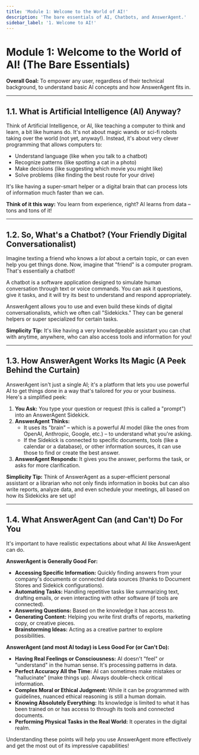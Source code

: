 ```yaml
---
title: 'Module 1: Welcome to the World of AI!'
description: 'The bare essentials of AI, Chatbots, and AnswerAgent.'
sidebar_label: '1. Welcome to AI!'
---
```


# Module 1: Welcome to the World of AI! (The Bare Essentials)

**Overall Goal:** To empower any user, regardless of their technical background, to understand basic AI concepts and how AnswerAgent fits in.

---

## 1.1. What is Artificial Intelligence (AI) Anyway?

Think of Artificial Intelligence, or AI, like teaching a computer to think and learn, a bit like humans do. It's not about magic wands or sci-fi robots taking over the world (not yet, anyway!). Instead, it's about very clever programming that allows computers to:

-   Understand language (like when you talk to a chatbot)
-   Recognize patterns (like spotting a cat in a photo)
-   Make decisions (like suggesting which movie you might like)
-   Solve problems (like finding the best route for your drive)

It's like having a super-smart helper or a digital brain that can process lots of information much faster than we can.

**Think of it this way:** You learn from experience, right? AI learns from data – tons and tons of it!

---

## 1.2. So, What's a Chatbot? (Your Friendly Digital Conversationalist)

Imagine texting a friend who knows a _lot_ about a certain topic, or can even help you get things done. Now, imagine that "friend" is a computer program. That's essentially a chatbot!

A chatbot is a software application designed to simulate human conversation through text or voice commands. You can ask it questions, give it tasks, and it will try its best to understand and respond appropriately.

AnswerAgent allows you to use and even build these kinds of digital conversationalists, which we often call "Sidekicks." They can be general helpers or super specialized for certain tasks.

**Simplicity Tip:** It's like having a very knowledgeable assistant you can chat with anytime, anywhere, who can also access tools and information for you!

---

## 1.3. How AnswerAgent Works Its Magic (A Peek Behind the Curtain)

AnswerAgent isn't just a single AI; it's a platform that lets you use powerful AI to get things done in a way that's tailored for _you_ or your business. Here's a simplified peek:

1.  **You Ask:** You type your question or request (this is called a "prompt") into an AnswerAgent Sidekick.
2.  **AnswerAgent Thinks:**
    -   It uses its "brain" – which is a powerful AI model (like the ones from OpenAI, Anthropic, Google, etc.) – to understand what you're asking.
    -   If the Sidekick is connected to specific documents, tools (like a calendar or a database), or other information sources, it can use those to find or create the best answer.
3.  **AnswerAgent Responds:** It gives you the answer, performs the task, or asks for more clarification.

**Simplicity Tip:** Think of AnswerAgent as a super-efficient personal assistant or a librarian who not only finds information in books but can also write reports, analyze data, and even schedule your meetings, all based on how its Sidekicks are set up!

---

## 1.4. What AnswerAgent Can (and Can't) Do For You

It's important to have realistic expectations about what AI like AnswerAgent can do.

**AnswerAgent is Generally Good For:**

-   **Accessing Specific Information:** Quickly finding answers from your company's documents or connected data sources (thanks to Document Stores and Sidekick configurations).
-   **Automating Tasks:** Handling repetitive tasks like summarizing text, drafting emails, or even interacting with other software (if tools are connected).
-   **Answering Questions:** Based on the knowledge it has access to.
-   **Generating Content:** Helping you write first drafts of reports, marketing copy, or creative pieces.
-   **Brainstorming Ideas:** Acting as a creative partner to explore possibilities.

**AnswerAgent (and most AI today) is Less Good For (or Can't Do):**

-   **Having Real Feelings or Consciousness:** AI doesn't "feel" or "understand" in the human sense. It's processing patterns in data.
-   **Perfect Accuracy All the Time:** AI can sometimes make mistakes or "hallucinate" (make things up). Always double-check critical information.
-   **Complex Moral or Ethical Judgment:** While it can be programmed with guidelines, nuanced ethical reasoning is still a human domain.
-   **Knowing Absolutely Everything:** Its knowledge is limited to what it has been trained on or has access to through its tools and connected documents.
-   **Performing Physical Tasks in the Real World:** It operates in the digital realm.

Understanding these points will help you use AnswerAgent more effectively and get the most out of its impressive capabilities!
